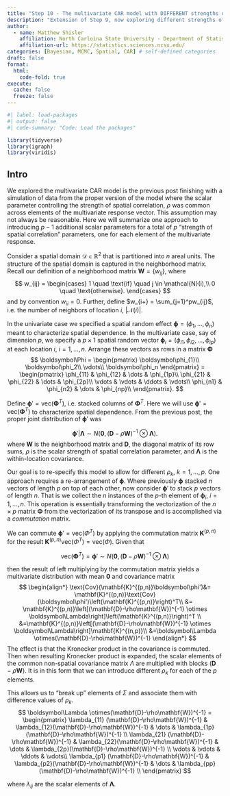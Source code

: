 ```yaml
---
title: "Step 10 - The multivariate CAR model with DIFFERENT strengths of spatial correlation"
description: "Extension of Step 9, now exploring different strengths of spatial correlation"
author:
  - name: Matthew Shisler
    affiliation: North Carloina State University - Department of Statistics
    affiliation-url: https://statistics.sciences.ncsu.edu/ 
categories: [Bayesian, MCMC, Spatial, CAR] # self-defined categories
draft: false 
format:
  html: 
    code-fold: true
execute: 
  cache: false
  freeze: false
---
```



```r
#| label: load-packages
#| output: false
#| code-summary: "Code: Load the packages"

library(tidyverse)
library(igraph)
library(viridis)
```

## Intro

We explored the multivariate CAR model is the previous post finishing with a simulation of data from the proper version of the model where the scalar parameter controlling the strength of spatial correlation, $\rho$ was common across elements of the multivariate response vector. This assumption may not always be reasonable. Here we will summarize one approach to introducing $p-1$ additional scalar parameters for a total of $p$ "strength of spatial correlation" parameters, one for each element of the multivariate response.

Consider a spatial domain $\mathcal{D} \in \mathbb{R}^2$ that is partitioned into $n$ areal units. The structure of the spatial domain is captured in the neighborhood matrix. Recall our definition of a neighborhood matrix $\mathbf{W} = \{w_{ij}\}$, where
$$
w_{ij} = 
\begin{cases}
1 \quad \text{if} \quad j \in \mathcal{N}(i),\\
0 \quad \text{otherwise}.
\end{cases}
$$
and by convention $w_{ii}=0$. Further, define $w_{i+} = \sum_{j=1}^pw_{ij}$, i.e. the number of neighbors of location $i$, $|\mathcal{N}(i)|$.

In the univariate case we specified a spatial random effect $\boldsymbol\phi = (\phi_1,\dots,\phi_n)$ meant to characterize spatial dependence. In the multivariate case, say of dimension $p$, we specify a $p \times 1$ spatial random vector $\boldsymbol\phi_i = (\phi_{i1}, \phi_{i2},\dots, \phi_{ip})$ at each location $i$, $i = 1,\dots,n$. Arrange these vectors as rows in a matrix $\boldsymbol\Phi$
$$
\boldsymbol\Phi = 
\begin{pmatrix}
\boldsymbol\phi_{1}\\
\boldsymbol\phi_2\\
\vdots\\
\boldsymbol\phi_n
\end{pmatrix}
=
\begin{pmatrix}
\phi_{11} & \phi_{12} & \dots & \phi_{1p}\\
\phi_{21} & \phi_{22} & \dots & \phi_{2p}\\
\vdots & \vdots & \ddots & \vdots\\
\phi_{n1} & \phi_{n2} & \dots & \phi_{np}\\
\end{pmatrix}.
$$

Define $\boldsymbol\phi' = \text{vec}(\boldsymbol\Phi^T)$, i.e. stacked columns of $\boldsymbol\Phi^T$. Here we will use $\boldsymbol\phi' = \text{vec}(\boldsymbol\Phi^T)$ to characterize spatial dependence. From the previous post, the proper joint distribution of $\boldsymbol\phi'$ was

$$
\boldsymbol\phi'|\boldsymbol\Lambda \sim N\left(\boldsymbol 0, (\mathbf{D} - \rho\mathbf{W})^{-1} \otimes \boldsymbol\Lambda\right).
$$
where $\mathbf{W}$ is the neighborhood matrix and $\mathbf{D}$, the diagonal matrix of its row sums, $\rho$ is the scalar strength of spatial correlation parameter, and $\boldsymbol\Lambda$ is the within-location covariance.

Our goal is to re-specify this model to allow for different $\rho_k$, $k = 1,\dots,p$. One approach requires a re-arrangement of $\boldsymbol\phi$. Where previously $\boldsymbol\phi$ stacked $n$ vectors of length $p$ on top of each other, now consider $\boldsymbol\phi'$ to stack $p$ vectors of length $n$. That is we collect the $n$ instances of the $p$-th element of $\boldsymbol\phi_i$, $i=1,\dots,n$. This operation is essentially transforming the vectorization of the $n \times p$ matrix $\boldsymbol\Phi$ from the vectorization of its transpose and is accomplished via a *commutation* matrix.

We can commute $\boldsymbol\phi' = \text{vec}(\Phi^T)$ by applying the commutation matrix $\mathbf{K}^{(p,n)}$ for the result $\mathbf{K}^{(p,n)}\text{vec}(\Phi^T) = \text{vec}(\Phi)$. Given that

$$
\text{vec}(\boldsymbol\Phi^T) = \boldsymbol\phi' \sim N\left(\boldsymbol 0, (\mathbf{D}-\rho\mathbf{W})^{-1} \otimes \boldsymbol\Lambda\right)
$$

then the result of left multiplying by the commutation matrix yields a multivariate distribution with mean $\boldsymbol 0$ and covariance matrix
$$
\begin{align*}
\text{Cov}(\mathbf{K}^{(p,n)}\boldsymbol\phi')&= \mathbf{K}^{(p,n)}\text{Cov}(\boldsymbol\phi')\left(\mathbf{K}^{(p,n)}\right)^T\\
&= \mathbf{K}^{(p,n)}\left[(\mathbf{D}-\rho\mathbf{W})^{-1} \otimes \boldsymbol\Lambda\right]\left(\mathbf{K}^{(p,n)}\right)^T \\
&=\mathbf{K}^{(p,n)}\left[(\mathbf{D}-\rho\mathbf{W})^{-1} \otimes \boldsymbol\Lambda\right]\mathbf{K}^{(n,p)}\\
&=\boldsymbol\Lambda \otimes(\mathbf{D}-\rho\mathbf{W})^{-1}
\end{align*}
$$
The effect is that the Kronecker product in the covariance is commuted. Then when resulting Kronecker product is expanded, the scalar elements of the common non-spatial covariance matrix $\Lambda$ are multiplied with blocks $(\mathbf{D}-\rho\mathbf{W})$. It is in this form that we can introduce different $\rho_k$ for each of the $p$ elements. 

This allows us to "break up" elements of $\Sigma$ and associate them with difference values of $\rho_k$.
$$
\boldsymbol\Lambda \otimes(\mathbf{D}-\rho\mathbf{W})^{-1} =
\begin{pmatrix}
\lambda_{11} (\mathbf{D}-\rho\mathbf{W})^{-1} & \lambda_{12}(\mathbf{D}-\rho\mathbf{W})^{-1} & \dots & \lambda_{1p}(\mathbf{D}-\rho\mathbf{W})^{-1} \\
\lambda_{21} (\mathbf{D}-\rho\mathbf{W})^{-1} & \lambda_{22}(\mathbf{D}-\rho\mathbf{W})^{-1} & \dots & \lambda_{2p}(\mathbf{D}-\rho\mathbf{W})^{-1} \\
\vdots & \vdots & \ddots & \vdots\\
\lambda_{p1} (\mathbf{D}-\rho\mathbf{W})^{-1} & \lambda_{p2}(\mathbf{D}-\rho\mathbf{W})^{-1} & \dots & \lambda_{pp}(\mathbf{D}-\rho\mathbf{W})^{-1} \\
\end{pmatrix}
$$

where $\lambda_{ij}$ are the scalar elements of $\boldsymbol\Lambda$.


